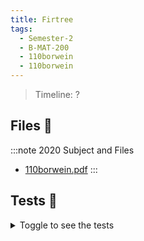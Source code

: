```yaml
---
title: Firtree
tags:
  - Semester-2
  - B-MAT-200
  - 110borwein
  - 110borwein
---
```

> Timeline: ?


## Files 📂

:::note 2020 Subject and Files
- [110borwein.pdf](https://github.com/Studio-17/Epitech-Subjects/raw/main/Semester-2/B-MAT-200/110borwein/110borwein/110borwein.pdf)
:::

## Tests 🤖
<details>
  <summary>Toggle to see the tests</summary>
  <div>
Yo
  </div>
</details>

